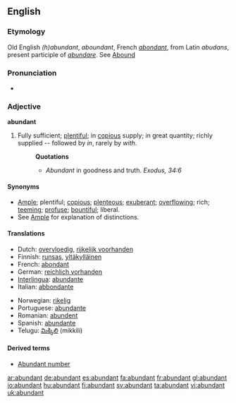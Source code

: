==English==

===Etymology===
Old English ''(h)abundant'', ''aboundant'', French ''[[abondant]]'', from Latin ''abudans'', present participle of ''[[abundare]]''. See [[Abound]]

===Pronunciation===
*{{audio|en-us-abundant.ogg|Audio (US)}}


===Adjective===
'''abundant'''

# Fully sufficient; [[plentiful]]; in [[copious]] supply; in great quantity; richly supplied -- followed by ''in'', rarely by ''with''.
#:'''Quotations'''
#:*''Abundant'' in goodness and truth. ''Exodus, 34:6''

====Synonyms====
*[[Ample]]; plentiful; [[copious]]; [[plenteous]]; [[exuberant]]; [[overflowing]]; rich; [[teeming]]; [[profuse]]; [[bountiful]]; liberal. 
*See [[Ample]] for explanation of distinctions.

====Translations====
{{top}}
*Dutch: [[overvloedig]], [[rijkelijk voorhanden]]
*Finnish: [[runsas]], [[yltäkylläinen]]
*French: [[abondant]]
*German: [[reichlich vorhanden]]
*[[Interlingua]]: [[abundante]]
*Italian: [[abbondante]]
{{mid}}
*Norwegian: [[rikelig]]
*Portuguese: [[abundante]]
*Romanian: [[abundent]]
*Spanish: [[abundante]]
*Telugu: [[మిక్కిలి]] (mikkili)
{{bottom}}

====Derived terms====
*[[Abundant number]]

[[ar:abundant]]
[[de:abundant]]
[[es:abundant]]
[[fa:abundant]]
[[fr:abundant]]
[[gl:abundant]]
[[io:abundant]]
[[hu:abundant]]
[[fi:abundant]]
[[sv:abundant]]
[[ta:abundant]]
[[vi:abundant]]
[[uk:abundant]]
